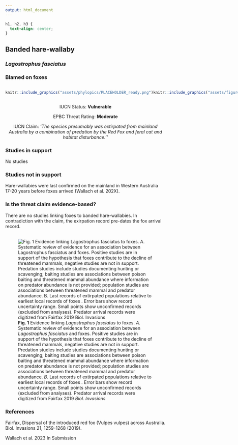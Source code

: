```yaml
---
output: html_document
---
```

```css
h1, h2, h3 {
  text-align: center;
}
```

## **Banded hare-wallaby**
### *Lagostrophus fasciatus*
### Blamed on foxes

:::: {style="display: flex;"}

::: {}
  ```r
  knitr::include_graphics("assets/phylopics/PLACEHOLDER_ready.png")
  ```
:::

::: {}

:::

::: {}
  ```r
  knitr::include_graphics("assets/figures/Map_Fox_Lagostrophus fasciatus.png")
  ```
:::

::::
<center>
IUCN Status: **Vulnerable**

EPBC Threat Rating: **Moderate**

IUCN Claim: *'The species presumably was extirpated from mainland Australia by a combination of predation by the Red Fox and feral cat and habitat disturbance.''*

</center>

### Studies in support

No studies

### Studies not in support

Hare-wallabies were last confirmed on the mainland in Western Australia 17-20 years before foxes arrived (Wallach et al. 202X).

### Is the threat claim evidence-based?

There are no studies linking foxes to banded hare-wallabies. In contradiction with the claim, the exirpation record pre-dates the fox arrival record.
<br>
<br>

![**Fig. 1** Evidence linking *Lagostrophus fasciatus* to foxes. *A.* Systematic review of evidence for an association between *Lagostrophus fasciatus* and foxes. Positive studies are in support of the hypothesis that foxes contribute to the decline of threatened mammals, negative studies are not in support. Predation studies include studies documenting hunting or scavenging; baiting studies are associations between poison baiting and threatened mammal abundance where information on predator abundance is not provided; population studies are associations between threatened mammal and predator abundance. *B.* Last records of extirpated populations relative to earliest local records of foxes . Error bars show record uncertainty range. Small points show unconfirmed records (excluded from analyses). Predator arrival records were digitized from Fairfax 2019 *Biol. Invasions*](assets/figures/Main_Evidence_Fox_Lagostrophus fasciatus.png)

### References



Fairfax, Dispersal of the introduced red fox (Vulpes vulpes) across Australia. Biol. Invasions 21, 1259-1268 (2019).

Wallach et al. 2023 In Submission

